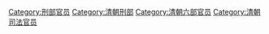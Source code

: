 [[Category:刑部官员|Category:刑部官员]]
[[Category:清朝刑部|Category:清朝刑部]]
[[Category:清朝六部官员|Category:清朝六部官员]]
[[Category:清朝司法官员|Category:清朝司法官员]]